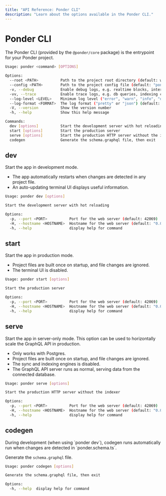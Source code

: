 ```yaml
---
title: "API Reference: Ponder CLI"
description: "Learn about the options available in the Ponder CLI."
---
```



# Ponder CLI

The Ponder CLI (provided by the `@ponder/core` package) is the entrypoint for your Ponder project.

```bash
Usage: ponder <command> [OPTIONS]

Options:
  --root <PATH>          Path to the project root directory (default: working directory)
  --config <PATH>        Path to the project config file (default: "ponder.config.ts")
  -v, --debug            Enable debug logs, e.g. realtime blocks, internal events
  -vv, --trace           Enable trace logs, e.g. db queries, indexing checkpoints
  --log-level <LEVEL>    Minimum log level ("error", "warn", "info", "debug", or "trace") (default: "info")
  --log-format <FORMAT>  The log format ("pretty" or "json") (default: "pretty")
  -V, --version          Show the version number
  -h, --help             Show this help message

Commands:
  dev [options]          Start the development server with hot reloading
  start [options]        Start the production server
  serve [options]        Start the production HTTP server without the indexer
  codegen                Generate the schema.graphql file, then exit
```

## dev

Start the app in development mode.

- The app automatically restarts when changes are detected in any project file.
- An auto-updating terminal UI displays useful information.

```bash
Usage: ponder dev [options]

Start the development server with hot reloading

Options:
  -p, --port <PORT>          Port for the web server (default: 42069)
  -H, --hostname <HOSTNAME>  Hostname for the web server (default: "0.0.0.0" or "::")
  -h, --help                 display help for command
```

## start

Start the app in production mode.

- Project files are built once on startup, and file changes are ignored.
- The terminal UI is disabled.

```bash
Usage: ponder start [options]

Start the production server

Options:
  -p, --port <PORT>          Port for the web server (default: 42069)
  -H, --hostname <HOSTNAME>  Hostname for the web server (default: "0.0.0.0" or "::")
  -h, --help                 display help for command
```

## serve

Start the app in server-only mode. This option can be used to horizontally scale the GraphQL API in production.

- Only works with Postgres.
- Project files are built once on startup, and file changes are ignored.
- The sync and indexing engines is disabled.
- The GraphQL API server runs as normal, serving data from the connected database.

```bash
Usage: ponder serve [options]

Start the production HTTP server without the indexer

Options:
  -p, --port <PORT>          Port for the web server (default: 42069)
  -H, --hostname <HOSTNAME>  Hostname for the web server (default: "0.0.0.0" or "::")
  -h, --help                 display help for command
```

## codegen

<Callout type="info">
  During development (when using `ponder dev`), codegen runs automatically run when changes are detected in `ponder.schema.ts`.
</Callout>

Generate the `schema.graphql` file.

```bash
Usage: ponder codegen [options]

Generate the schema.graphql file, then exit

Options:
  -h, --help  display help for command
```